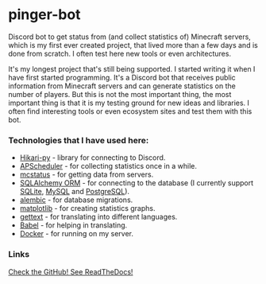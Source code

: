 <script lang="ts">import Icon from '@iconify/svelte';</script>

# pinger-bot

Discord bot to get status from (and collect statistics of) Minecraft servers, which is my first ever created project, that lived more than a few days and is done from scratch. I often test here new tools or even architectures.

It's my longest project that's still being supported. I started writing it when I have first started programming. It's a Discord bot that receives public information from Minecraft servers and can generate statistics on the number of players. But this is not the most important thing, the most important thing is that it is my testing ground for new ideas and libraries. I often find interesting tools or even ecosystem sites and test them with this bot.

### Technologies that I have used here:

- [Hikari-py](https://www.hikari-py.dev/) - library for connecting to Discord.
- [APScheduler](https://pypi.org/project/APScheduler/) - for collecting statistics once in a while.
- [mcstatus](https://mcstatus.readthedocs.io/) - for getting data from servers.
- [SQLAlchemy ORM](https://sqlalchemy.org/) - for connecting to the database (I currently support [SQLite](https://sqlite.org/), [MySQL](https://www.mysql.com/) and [PostgreSQL](https://postgresql.org)).
- [alembic](https://alembic.sqlalchemy.org/) - for database migrations.
- [matplotlib](https://matplotlib.org/) - for creating statistics graphs.
- [gettext](https://docs.python.org/3/library/gettext.html) - for translating into different languages.
- [Babel](https://babel.pocoo.org/) - for helping in translating.
- [Docker](https://docker.com/) - for running on my server.

### Links

<a href="https://s.perchun.it/pinger-bot/github" class="btn variant-filled">
	<Icon icon="mdi:github" />
	Check the GitHub!
</a>

<a href="https://s.perchun.it/pinger-bot/readthedocs" class="btn variant-filled">
	<Icon icon="simple-icons:readthedocs" />
	See ReadTheDocs!
</a>
